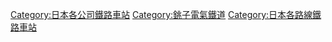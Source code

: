 {{Commonscat|Stations of Choshi Electric Railway}}
{{DEFAULTSORT:Choshidenki}}
[[Category:日本各公司鐵路車站|Category:日本各公司鐵路車站]]
[[Category:銚子電氣鐵道|Category:銚子電氣鐵道]]
[[Category:日本各路線鐵路車站|Category:日本各路線鐵路車站]]